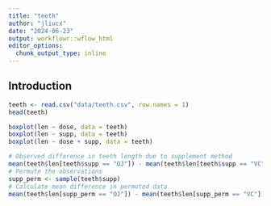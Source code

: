 ```yaml
---
title: "teeth"
author: "jliucx"
date: "2024-06-23"
output: workflowr::wflow_html
editor_options: 
  chunk_output_type: inline
---
```


## Introduction

```r
teeth <- read.csv("data/teeth.csv", row.names = 1)
head(teeth)
```

```r
boxplot(len ~ dose, data = teeth)
boxplot(len ~ supp, data = teeth)
boxplot(len ~ dose + supp, data = teeth)
```

```r
# Observed difference in teeth length due to supplement method
mean(teeth$len[teeth$supp == "OJ"]) - mean(teeth$len[teeth$supp == "VC"])
# Permute the observations
supp_perm <- sample(teeth$supp)
# Calculate mean difference in permuted data
mean(teeth$len[supp_perm == "OJ"]) - mean(teeth$len[supp_perm == "VC"])
```

